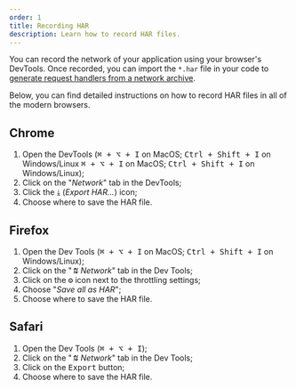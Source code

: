 ```yaml
---
order: 1
title: Recording HAR
description: Learn how to record HAR files.
---
```


You can record the network of your application using your browser's DevTools. Once recorded, you can import the `*.har` file in your code to [generate request handlers from a network archive](/docs/integrations/har).

Below, you can find detailed instructions on how to record HAR files in all of the modern browsers.

## Chrome

1. Open the DevTools (<kbd>⌘ + ⌥ + I</kbd> on MacOS; <kbd>Ctrl + Shift + I</kbd> on Windows/Linux
   <kbd>⌘ + ⌥ + I</kbd> on MacOS; <kbd>Ctrl + Shift + I</kbd> on Windows/Linux);
1. Click on the "<em>Network</em>" tab in the DevTools;
1. Click the <kbd>⤓</kbd> (<em>Export HAR...</em>) icon;
1. Choose where to save the HAR file.

## Firefox

1. Open the Dev Tools (<kbd>⌘ + ⌥ + I</kbd> on MacOS; <kbd>Ctrl + Shift + I</kbd> on Windows/Linux);
1. Click on the "<em>⇅ Network</em>" tab in the Dev Tools;
1. Click on the <kbd>⚙</kbd> icon next to the throttling settings;
1. Choose "<em>Save all as HAR</em>";
1. Choose where to save the HAR file.

## Safari

1. Open the Dev Tools (<kbd>⌘ + ⌥ + I</kbd>);
1. Click on the "<em>⇅ Network</em>" tab in the Dev Tools;
1. Click on the <kbd>Export</kbd> button;
1. Choose where to save the HAR file.
